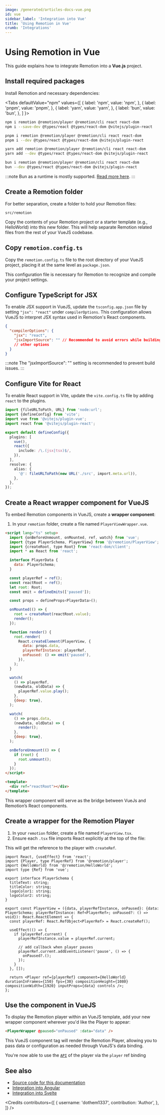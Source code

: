 ```yaml
---
image: /generated/articles-docs-vue.png
id: vue
sidebar_label: 'Integration into Vue'
title: 'Using Remotion in Vue'
crumb: 'Integrations'
---
```



# Using Remotion in Vue

This guide explains how to integrate Remotion into a **Vue.js** project.

## Install required packages

Install Remotion and necessary dependencies:

<Tabs
defaultValue="npm"
values={[
{ label: 'npm', value: 'npm', },
{ label: 'pnpm', value: 'pnpm', },
{ label: 'yarn', value: 'yarn', },
{ label: 'bun', value: 'bun', },
]
}>
<TabItem value="npm">

```bash title="Use npm as the package manager"
npm i remotion @remotion/player @remotion/cli react react-dom
npm i --save-dev @types/react @types/react-dom @vitejs/plugin-react
```

  </TabItem>
  <TabItem value="pnpm">

```bash title="Use pnpm as the package manager"
pnpm i remotion @remotion/player @remotion/cli react react-dom
pnpm i --dev @types/react @types/react-dom @vitejs/plugin-react
```

  </TabItem>

  <TabItem value="yarn">

```bash title="Use Yarn as the package manager"
yarn add remotion @remotion/player @remotion/cli react react-dom
yarn add --dev @types/react @types/react-dom @vitejs/plugin-react
```

  </TabItem>

  <TabItem value="bun">

```bash title="Use Bun as the package manager and runtime"
bun i remotion @remotion/player @remotion/cli react react-dom
bun --dev @types/react @types/react-dom @vitejs/plugin-react
```

:::note
Bun as a runtime is mostly supported. [Read more here](/docs/bun).
:::

  </TabItem>
</Tabs>

## Create a Remotion folder

For better separation, create a folder to hold your Remotion files:

```plaintext
src/remotion
```

Copy the contents of your Remotion project or a starter template (e.g., HelloWorld) into this new folder. This will help separate Remotion related files from the rest of your VueJS codebase.

## Copy `remotion.config.ts`

Copy the `remotion.config.ts` file to the root directory of your VueJS project, placing it at the same level as `package.json`.

This configuration file is necessary for Remotion to recognize and compile your project settings.

## Configure TypeScript for JSX

To enable JSX support in VueJS, update the `tsconfig.app.json` file by setting `"jsx": "react"` under `compilerOptions`. This configuration allows VueJS to interpret JSX syntax used in Remotion's React components.

```json title="tsconfig.json"
{
  "compilerOptions": {
    "jsx": "react",
    "jsxImportSource": "" // Recommended to avoid errors while building
    // other options
  }
}
```

:::note
The "jsxImportSource": "" setting is recommended to prevent build issues.
:::

## Configure Vite for React

To enable React support in Vite, update the `vite.config.ts` file by adding `react` to the plugins.

```ts title="vite.config.ts"
import {fileURLToPath, URL} from 'node:url';
import {defineConfig} from 'vite';
import vue from '@vitejs/plugin-vue';
import react from '@vitejs/plugin-react';

export default defineConfig({
  plugins: [
    vue(),
    react({
      include: /\.(jsx|tsx)$/,
    }),
  ],
  resolve: {
    alias: {
      '@': fileURLToPath(new URL('./src', import.meta.url)),
    },
  },
});
```

## Create a React wrapper component for VueJS

To embed Remotion components in VueJS, create a **wrapper component**:

1. In your `remotion` folder, create a file named `PlayerViewWrapper.vue`.

```html title="PlayerViewWrapper.vue"
<script lang="ts" setup>
  import {onBeforeUnmount, onMounted, ref, watch} from 'vue';
  import {type PlayerSchema, PlayerView} from '@/remotion/PlayerView';
  import {createRoot, type Root} from 'react-dom/client';
  import * as React from 'react';

  interface PlayerData {
    data: PlayerSchema;
  }

  const playerRef = ref();
  const reactRoot = ref();
  let root: Root;
  const emit = defineEmits(['paused']);

  const props = defineProps<PlayerData>();

  onMounted(() => {
    root = createRoot(reactRoot.value);
    render();
  });

  function render() {
    root.render(
      React.createElement(PlayerView, {
        data: props.data,
        playerRefInstance: playerRef,
        onPaused: () => emit('paused'),
      }),
    );
  }

  watch(
    () => playerRef,
    (newData, oldData) => {
      playerRef.value.play();
    },
    {deep: true},
  );

  watch(
    () => props.data,
    (newData, oldData) => {
      render();
    },
    {deep: true},
  );

  onBeforeUnmount(() => {
    if (root) {
      root.unmount();
    }
  });
</script>

<template>
  <div ref="reactRoot"></div>
</template>
```

This wrapper component will serve as the bridge between VueJs and Remotion’s React components.

## Create a wrapper for the Remotion Player

1. In your `remotion` folder, create a file named `PlayerView.tsx`.
2. Ensure each `.tsx` file imports React explicitly at the top of the file:

This will get the reference to the player with `createRef`.

```tsx title="PlayerView.tsx"
import React, {useEffect} from 'react';
import {Player, type PlayerRef} from '@remotion/player';
import {HelloWorld} from '@/remotion/HelloWorld';
import type {Ref} from 'vue';

export interface PlayerSchema {
  titleText: string;
  titleColor: string;
  logoColor1: string;
  logoColor2: string;
}

export const PlayerView = ({data, playerRefInstance, onPaused}: {data: PlayerSchema; playerRefInstance: Ref<PlayerRef>; onPaused?: () => void}): React.ReactElement => {
  const playerRef: React.RefObject<PlayerRef> = React.createRef();

  useEffect(() => {
    if (playerRef.current) {
      playerRefInstance.value = playerRef.current;

      // add callback when player pauses
      playerRef.current.addEventListener('pause', () => {
        onPaused?.();
      });
    }
  }, []);

  return <Player ref={playerRef} component={HelloWorld} durationInFrames={150} fps={30} compositionHeight={1080} compositionWidth={1920} inputProps={data} controls />;
};
```

## Use the component in VueJS

To display the Remotion player within an VueJS template, add your new wrapper component wherever you'd like the Player to appear:

```html
<PlayerWrapper @paused="onPaused" :data="data" />
```

This VueJS component tag will render the Remotion Player, allowing you to pass data or configuration as needed through VueJS's data binding.

You're now able to use the [`API`](/docs/player/player) of the player via the `player` ref binding

## See also

- [Source code for this documentation](https://github.com/remotion-dev/vue-starter)
- [Integration into Angular](/docs/angular)
- [Integration into Svelte](/docs/svelte)

<Credits
  contributors={[
    {
      username: 'dothem1337',
      contribution: 'Author',
    },
  ]}
/>
